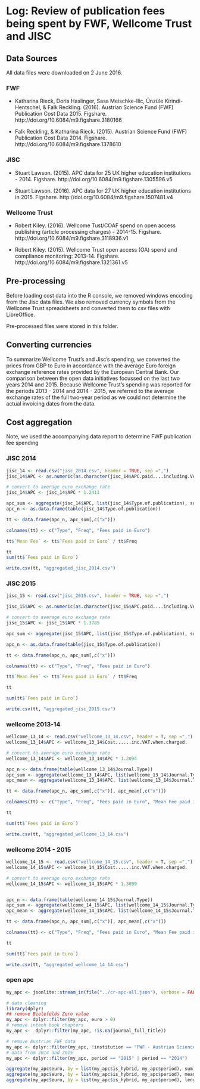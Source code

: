 # Log: Review of publication fees being spent by FWF, Wellcome Trust and JISC

## Data Sources

All data files were downloaded on 2 June 2016.

### FWF

- Katharina Rieck, Doris Haslinger, Sasa Meischke-Ilic, Ünzüle Kirindi-Hentschel, & Falk Reckling. (2016). Austrian Science Fund (FWF) Publication Cost Data 2015. Figshare. http://doi.org/10.6084/m9.figshare.3180166

- Falk Reckling, & Katharina Rieck. (2015). Austrian Science Fund (FWF) Publication Cost Data 2014. Figshare. http://doi.org/10.6084/m9.figshare.1378610

### JISC

- Stuart Lawson. (2015). APC data for 25 UK higher education institutions - 2014. Figshare. http://doi.org/10.6084/m9.figshare.1305596.v5

- Stuart Lawson. (2016). APC data for 27 UK higher education institutions in 2015. Figshare. http://doi.org/10.6084/m9.figshare.1507481.v4

### Wellcome Trust

- Robert Kiley. (2016). Wellcome Tust/COAF spend on open access publishing (article processing charges) - 2014-15. Figshare. http://doi.org/10.6084/m9.figshare.3118936.v1

- Robert Kiley. (2015). Wellcome Trust open access (OA) spend and compliance monitoring: 2013-14. Figshare. http://doi.org/10.6084/m9.figshare.1321361.v5

## Pre-processing

Before loading cost data into the R console, we removed windows encoding from the Jisc data files. We also removed currency symbols from the Wellcome Trust spreadsheets and converted them to csv files with LibreOffice.

Pre-processed files were stored in this folder.

## Converting currencies

To summarize  Wellcome Trust's and Jisc's spending, we converted the prices from GBP to Euro in accordance with the average Euro foreign exchange reference rates provided by the European Central Bank. Our comparison between the open data initiatives focussed on the last two years 2014 and 2015. Because Wellcome Trust's spending was reported for the periods 2013 - 2014 and 2014 - 2015, we referred to the average exchange rates of the full two-year period as we could not determine the actual invoicing dates from the data.

## Cost aggregation

Note, we used the accompanying data report to determine FWF publication fee spending

### JISC 2014

```r
jisc_14 <- read.csv("jisc_2014.csv", header = TRUE, sep =",")
jisc_14$APC <- as.numeric(as.character(jisc_14$APC.paid....including.VAT.if.charged))

# convert to average euro exchange rate
jisc_14$APC <- jisc_14$APC * 1.2411

apc_sum <- aggregate(jisc_14$APC, list(jisc_14$Type.of.publication), sum, na.rm = TRUE)
apc_n <- as.data.frame(table(jisc_14$Type.of.publication))

tt <- data.frame(apc_n, apc_sum[,c("x")])

colnames(tt) <- c("Type", "Freq", "Fees paid in Euro")

tt$`Mean Fee` <- tt$`Fees paid in Euro` / tt$Freq

tt
sum(tt$`Fees paid in Euro`)

write.csv(tt, "aggregated_jisc_2014.csv")
```

### JISC 2015

```r
jisc_15 <- read.csv("jisc_2015.csv", header = TRUE, sep =",")

jisc_15$APC <- as.numeric(as.character(jisc_15$APC.paid....including.VAT.if.charged))

# convert to average euro exchange rate
jisc_15$APC <- jisc_15$APC * 1.3785

apc_sum <- aggregate(jisc_15$APC, list(jisc_15$Type.of.publication), sum, na.rm = TRUE)

apc_n <- as.data.frame(table(jisc_15$Type.of.publication))

tt <- data.frame(apc_n, apc_sum[,c("x")])

colnames(tt) <- c("Type", "Freq", "Fees paid in Euro")

tt$`Mean Fee` <- tt$`Fees paid in Euro` / tt$Freq

tt

sum(tt$`Fees paid in Euro`)

write.csv(tt, "aggregated_jisc_2015.csv")
```

### wellcome 2013-14

```r
wellcome_13_14 <- read.csv("wellcome_13_14.csv", header = T, sep =",")
wellcome_13_14$APC <- wellcome_13_14$Cost......inc.VAT.when.charged.

# convert to average euro exchange rate
wellcome_13_14$APC <- wellcome_13_14$APC * 1.2094

apc_n <- data.frame(table(wellcome_13_14$Journal.Type))
apc_sum <- aggregate(wellcome_13_14$APC, list(wellcome_13_14$Journal.Type), sum, na.rm = TRUE)
apc_mean <- aggregate(wellcome_13_14$APC, list(wellcome_13_14$Journal.Type), mean, na.rm = TRUE)

tt <- data.frame(apc_n, apc_sum[,c("x")], apc_mean[,c("x")])

colnames(tt) <- c("Type", "Freq", "Fees paid in Euro", "Mean Fee paid in Euro")

tt

sum(tt$`Fees paid in Euro`)

write.csv(tt, "aggregated_wellcome_13_14.csv")
```

### wellcome 2014 - 2015

```r
wellcome_14_15 <- read.csv("wellcome_14_15.csv", header = T, sep =",")
wellcome_14_15$APC <- wellcome_14_15$Cost......inc.VAT.when.charged.

# convert to average euro exchange rate
wellcome_14_15$APC <- wellcome_14_15$APC * 1.3099


apc_n <- data.frame(table(wellcome_14_15$Journal.Type))
apc_sum <- aggregate(wellcome_14_15$APC, list(wellcome_14_15$Journal.Type), sum, na.rm = TRUE)
apc_mean <- aggregate(wellcome_14_15$APC, list(wellcome_14_15$Journal.Type), mean, na.rm = TRUE)

tt <- data.frame(apc_n, apc_sum[,c("x")], apc_mean[,c("x")])

colnames(tt) <- c("Type", "Freq", "Fees paid in Euro", "Mean Fee paid in Euro")

tt

sum(tt$`Fees paid in Euro`)

write.csv(tt, "aggregated_wellcome_14_14.csv")
```

### open apc

```r
my_apc <- jsonlite::stream_in(file("../cr-apc-all.json"), verbose = FALSE)

# data cleaning
library(dplyr)
## remove Bielefelds Zero value
my_apc <- dplyr::filter(my_apc, euro > 0)
# remove intech book chapters
my_apc <-  dplyr::filter(my_apc, !is.na(journal_full_title))

# remove Austrian FWF data
my_apc <- dplyr::filter(my_apc, !institution == "FWF - Austrian Science Fund")
# data from 2014 and 2015
my_apc <- dplyr::filter(my_apc, period == "2015" | period == "2014")

aggregate(my_apc$euro, by = list(my_apc$is_hybrid, my_apc$period), sum)
aggregate(my_apc$euro, by = list(my_apc$is_hybrid, my_apc$period), mean)
aggregate(my_apc$euro, by = list(my_apc$is_hybrid, my_apc$period), length)
```
